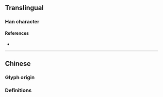 {{also|椏}}
{{character info/new}}
==Translingual==
{{Han simplified forms|椏|𬂲|桠|ex=y}}

===Han character===
{{Han char|rn=75|rad=木|as=06|sn=10|four=|canj=DMTC|ids=⿰木亚}}

====References====
* {{Han ref|kx=0526.211|hdz=21195.041|uh=6860|ud=26720}}

----

==Chinese==

===Glyph origin===
{{Han simp|椏|f=亞|t=亚}}

===Definitions===
{{zh-see|椏}}